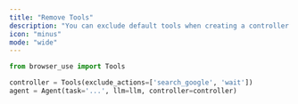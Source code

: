 ```yaml
---
title: "Remove Tools"
description: "You can exclude default tools when creating a controller:"
icon: "minus"
mode: "wide"
---
```



```python
from browser_use import Tools

controller = Tools(exclude_actions=['search_google', 'wait'])
agent = Agent(task='...', llm=llm, controller=controller)
```

